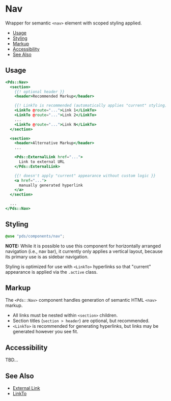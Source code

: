 
# Nav
Wrapper for semantic `<nav>` element with scoped styling applied.

- [Usage](#usage)
- [Styling](#styling)
- [Markup](#markup)
- [Accessibility](#accessibility)
- [See Also](#see-also)


## Usage

```handlebars
<Pds::Nav>
  <section>
    {{! optional header }}
    <header>Recommended Markup</header>

    {{! LinkTo is recommended (automatically applies "current" styling) }}
    <LinkTo @route="...">Link 1</LinkTo>
    <LinkTo @route="...">Link 2</LinkTo>
    ...
    <LinkTo @route="...">Link N</LinkTo>
  </section>

  <section>
    <header>Alternative Markup</header>
    ...

    <Pds::ExternalLink href="...">
      Link to external URL
    </Pds::ExternalLink>

    {{! doesn't apply "current" appearance without custom logic }}
    <a href="...">
      manually generated hyperlink
    </a>
  </section>

  ...
</Pds::Nav>
```
<ArgsTable of="PdsNav" />


## Styling
```scss
@use "pds/components/nav";
```
**NOTE:** While it is possible to use this component for horizontally arranged
navigation (i.e., nav bar), it currently only applies a vertical layout,
because its primary use is as sidebar navigation.

Styling is optimized for use with `<LinkTo>` hyperlinks so that "current"
appearance is applied via the `.active` class.


## Markup
The `<Pds::Nav>` component handles generation of semantic HTML `<nav>` markup.

* All links must be nested within `<section>` children.
* Section titles (`section > header`) are optional, but recommended.
* `<LinkTo>` is recommended for generating hyperlinks, but links may be
  generated however you see fit.


## Accessibility
TBD...


## See Also
* [External Link](?path=/docs/components-external-link--index)
* [LinkTo](https://api.emberjs.com/ember/release/classes/Ember.Templates.components/methods/LinkTo)
